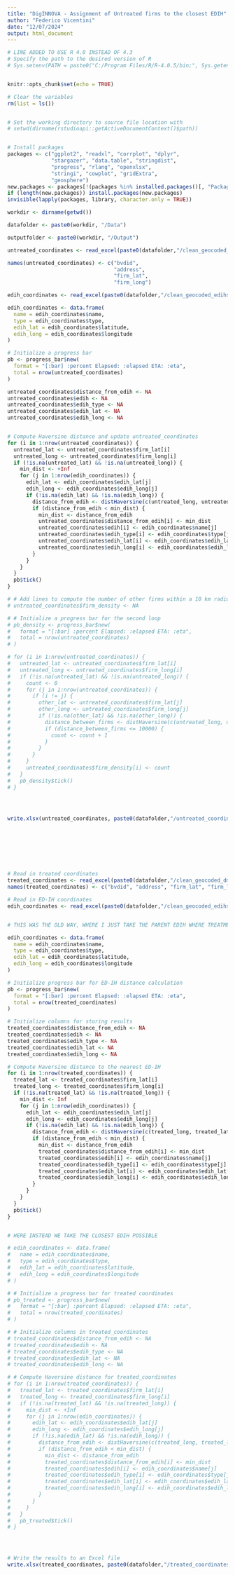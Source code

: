```yaml
---
title: "DigINNOVA - Assignment of Untreated firms to the closest EDIH"
author: "Federico Vicentini"
date: "12/07/2024"
output: html_document
---
```


```r


# LINE ADDED TO USE R 4.0 INSTEAD OF 4.3
# Specify the path to the desired version of R
# Sys.setenv(PATH = paste0("C:/Program Files/R/R-4.0.5/bin;", Sys.getenv("PATH")))


knitr::opts_chunk$set(echo = TRUE)

# Clear the variables
rm(list = ls())


# Set the working directory to source file location with
# setwd(dirname(rstudioapi::getActiveDocumentContext()$path))


# Install packages
packages <- c("ggplot2", "readxl", "corrplot", "dplyr", 
              "stargazer", "data.table", "stringdist", 
              "progress", "rlang", "openxlsx",
              "stringi", "cowplot", "gridExtra",
              "geosphere")
new.packages <- packages[!(packages %in% installed.packages()[, "Package"])]
if (length(new.packages)) install.packages(new.packages)
invisible(lapply(packages, library, character.only = TRUE))
```


```r
workdir <- dirname(getwd())

datafolder <- paste0(workdir, "/Data")

outputfolder <- paste0(workdir, "/Output")

untreated_coordinates <- read_excel(paste0(datafolder,"/clean_geocoded_sample_NOMINATIM.xlsx"))

names(untreated_coordinates) <- c("bvdid",
                                  "address",
                                  "firm_lat",
                                  "firm_long")

edih_coordinates <- read_excel(paste0(datafolder,"/clean_geocoded_edihs_NOMINATIM.xlsx"))

edih_coordinates <- data.frame(
  name = edih_coordinates$name,
  type = edih_coordinates$type,
  edih_lat = edih_coordinates$latitude,
  edih_long = edih_coordinates$longitude
)

# Initialize a progress bar
pb <- progress_bar$new(
  format = "[:bar] :percent Elapsed: :elapsed ETA: :eta",
  total = nrow(untreated_coordinates)
)

untreated_coordinates$distance_from_edih <- NA
untreated_coordinates$edih <- NA
untreated_coordinates$edih_type <- NA
untreated_coordinates$edih_lat <- NA
untreated_coordinates$edih_long <- NA


# Compute Haversine distance and update untreated_coordinates
for (i in 1:nrow(untreated_coordinates)) {
  untreated_lat <- untreated_coordinates$firm_lat[i]
  untreated_long <- untreated_coordinates$firm_long[i]
  if (!is.na(untreated_lat) && !is.na(untreated_long)) {
    min_dist <- +Inf
    for (j in 1:nrow(edih_coordinates)) {
      edih_lat <- edih_coordinates$edih_lat[j]
      edih_long <- edih_coordinates$edih_long[j]
      if (!is.na(edih_lat) && !is.na(edih_long)) {
        distance_from_edih <- distHaversine(c(untreated_long, untreated_lat), c(edih_long, edih_lat))
        if (distance_from_edih < min_dist) {
          min_dist <- distance_from_edih
          untreated_coordinates$distance_from_edih[i] <- min_dist
          untreated_coordinates$edih[i] <- edih_coordinates$name[j]
          untreated_coordinates$edih_type[i] <- edih_coordinates$type[j]
          untreated_coordinates$edih_lat[i] <- edih_coordinates$edih_lat[j]
          untreated_coordinates$edih_long[i] <- edih_coordinates$edih_long[j]
        }
      }
    }
  }
  pb$tick()
}

# # Add lines to compute the number of other firms within a 10 km radius
# untreated_coordinates$firm_density <- NA

# # Initialize a progress bar for the second loop
# pb_density <- progress_bar$new(
#   format = "[:bar] :percent Elapsed: :elapsed ETA: :eta",
#   total = nrow(untreated_coordinates)
# )

# for (i in 1:nrow(untreated_coordinates)) {
#   untreated_lat <- untreated_coordinates$firm_lat[i]
#   untreated_long <- untreated_coordinates$firm_long[i]
#   if (!is.na(untreated_lat) && !is.na(untreated_long)) {
#     count <- 0
#     for (j in 1:nrow(untreated_coordinates)) {
#       if (i != j) {
#         other_lat <- untreated_coordinates$firm_lat[j]
#         other_long <- untreated_coordinates$firm_long[j]
#         if (!is.na(other_lat) && !is.na(other_long)) {
#           distance_between_firms <- distHaversine(c(untreated_long, untreated_lat), c(other_long, other_lat))
#           if (distance_between_firms <= 10000) {
#             count <- count + 1
#           }
#         }
#       }
#     }
#     untreated_coordinates$firm_density[i] <- count
#   }
#   pb_density$tick()
# }




write.xlsx(untreated_coordinates, paste0(datafolder,"/untreated_coordinates_with_edih.xlsx"))









```


```r

# Read in treated coordinates
treated_coordinates <- read_excel(paste0(datafolder,"/clean_geocoded_dma_NOMINATIM.xlsx"))
names(treated_coordinates) <- c("bvdid", "address", "firm_lat", "firm_long")

# Read in ED-IH coordinates
edih_coordinates <- read_excel(paste0(datafolder,"/clean_geocoded_edihs_NOMINATIM.xlsx"))


# THIS WAS THE OLD WAY, WHERE I JUST TAKE THE PARENT EDIH WHERE TREATMENT HAS HAPPENED

edih_coordinates <- data.frame(
  name = edih_coordinates$name,
  type = edih_coordinates$type,
  edih_lat = edih_coordinates$latitude,
  edih_long = edih_coordinates$longitude
)

# Initialize progress bar for ED-IH distance calculation
pb <- progress_bar$new(
  format = "[:bar] :percent Elapsed: :elapsed ETA: :eta",
  total = nrow(treated_coordinates)
)

# Initialize columns for storing results
treated_coordinates$distance_from_edih <- NA
treated_coordinates$edih <- NA
treated_coordinates$edih_type <- NA
treated_coordinates$edih_lat <- NA
treated_coordinates$edih_long <- NA

# Compute Haversine distance to the nearest ED-IH
for (i in 1:nrow(treated_coordinates)) {
  treated_lat <- treated_coordinates$firm_lat[i]
  treated_long <- treated_coordinates$firm_long[i]
  if (!is.na(treated_lat) && !is.na(treated_long)) {
    min_dist <- Inf
    for (j in 1:nrow(edih_coordinates)) {
      edih_lat <- edih_coordinates$edih_lat[j]
      edih_long <- edih_coordinates$edih_long[j]
      if (!is.na(edih_lat) && !is.na(edih_long)) {
        distance_from_edih <- distHaversine(c(treated_long, treated_lat), c(edih_long, edih_lat))
        if (distance_from_edih < min_dist) {
          min_dist <- distance_from_edih
          treated_coordinates$distance_from_edih[i] <- min_dist
          treated_coordinates$edih[i] <- edih_coordinates$name[j]
          treated_coordinates$edih_type[i] <- edih_coordinates$type[j]
          treated_coordinates$edih_lat[i] <- edih_coordinates$edih_lat[j]
          treated_coordinates$edih_long[i] <- edih_coordinates$edih_long[j]
        }
      }
    }
  }
  pb$tick()
}


# HERE INSTEAD WE TAKE THE CLOSEST EDIH POSSIBLE

# edih_coordinates <- data.frame(
#   name = edih_coordinates$name,
#   type = edih_coordinates$type,
#   edih_lat = edih_coordinates$latitude,
#   edih_long = edih_coordinates$longitude
# )

# # Initialize a progress bar for treated coordinates
# pb_treated <- progress_bar$new(
#   format = "[:bar] :percent Elapsed: :elapsed ETA: :eta",
#   total = nrow(treated_coordinates)
# )

# # Initialize columns in treated_coordinates
# treated_coordinates$distance_from_edih <- NA
# treated_coordinates$edih <- NA
# treated_coordinates$edih_type <- NA
# treated_coordinates$edih_lat <- NA
# treated_coordinates$edih_long <- NA

# # Compute Haversine distance for treated_coordinates
# for (i in 1:nrow(treated_coordinates)) {
#   treated_lat <- treated_coordinates$firm_lat[i]
#   treated_long <- treated_coordinates$firm_long[i]
#   if (!is.na(treated_lat) && !is.na(treated_long)) {
#     min_dist <- +Inf
#     for (j in 1:nrow(edih_coordinates)) {
#       edih_lat <- edih_coordinates$edih_lat[j]
#       edih_long <- edih_coordinates$edih_long[j]
#       if (!is.na(edih_lat) && !is.na(edih_long)) {
#         distance_from_edih <- distHaversine(c(treated_long, treated_lat), c(edih_long, edih_lat))
#         if (distance_from_edih < min_dist) {
#           min_dist <- distance_from_edih
#           treated_coordinates$distance_from_edih[i] <- min_dist
#           treated_coordinates$edih[i] <- edih_coordinates$name[j]
#           treated_coordinates$edih_type[i] <- edih_coordinates$type[j]
#           treated_coordinates$edih_lat[i] <- edih_coordinates$edih_lat[j]
#           treated_coordinates$edih_long[i] <- edih_coordinates$edih_long[j]
#         }
#       }
#     }
#   }
#   pb_treated$tick()
# }




# Write the results to an Excel file
write.xlsx(treated_coordinates, paste0(datafolder,"/treated_coordinates_with_edih.xlsx"))

```